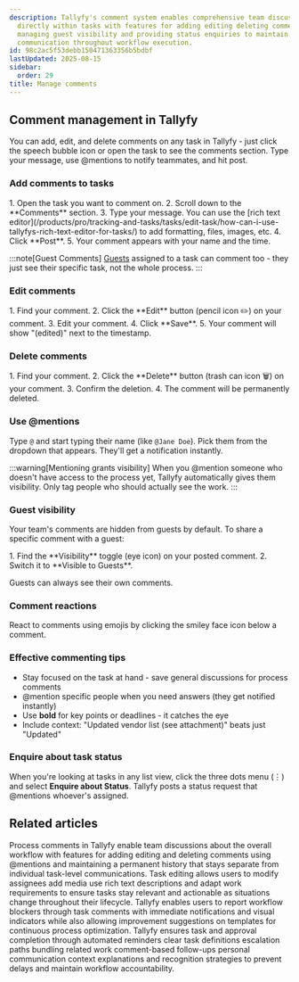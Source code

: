 ```yaml
---
description: Tallyfy's comment system enables comprehensive team discussions and collaboration
  directly within tasks with features for adding editing deleting comments using @mentions
  managing guest visibility and providing status enquiries to maintain contextual
  communication throughout workflow execution.
id: 98c2ac5f53debb150471363356b5bdbf
lastUpdated: 2025-08-15
sidebar:
  order: 29
title: Manage comments
---
```



## Comment management in Tallyfy

You can add, edit, and delete comments on any task in Tallyfy - just click the speech bubble icon or open the task to see the comments section. Type your message, use @mentions to notify teammates, and hit post.

### Add comments to tasks

<Steps>
1. Open the task you want to comment on.
2. Scroll down to the **Comments** section.
3. Type your message. You can use the [rich text editor](/products/pro/tracking-and-tasks/tasks/edit-task/how-can-i-use-tallyfys-rich-text-editor-for-tasks/) to add formatting, files, images, etc.
4. Click **Post**.
5. Your comment appears with your name and the time.
</Steps>

:::note[Guest Comments]
[Guests](/products/pro/documenting/guests/) assigned to a task can comment too - they just see their specific task, not the whole process.
:::

### Edit comments

<Steps>
1. Find your comment.
2. Click the **Edit** button (pencil icon ✏️) on your comment.
3. Edit your comment.
4. Click **Save**.
5. Your comment will show "(edited)" next to the timestamp.
</Steps>

### Delete comments

<Steps>
1. Find your comment.
2. Click the **Delete** button (trash can icon 🗑️) on your comment.
3. Confirm the deletion.
4. The comment will be permanently deleted.
</Steps>

### Use @mentions

Type `@` and start typing their name (like `@Jane Doe`). Pick them from the dropdown that appears. They'll get a notification instantly.

:::warning[Mentioning grants visibility]
When you @mention someone who doesn't have access to the process yet, Tallyfy automatically gives them visibility. Only tag people who should actually see the work.
:::

### Guest visibility

Your team's comments are hidden from guests by default. To share a specific comment with a guest:

<Steps>
1.  Find the **Visibility** toggle (eye icon) on your posted comment.
2.  Switch it to **Visible to Guests**.
</Steps>

Guests can always see their own comments.

### Comment reactions

React to comments using emojis by clicking the smiley face icon below a comment.

### Effective commenting tips

*   Stay focused on the task at hand - save general discussions for process comments
*   @mention specific people when you need answers (they get notified instantly)
*   Use **bold** for key points or deadlines - it catches the eye
*   Include context: "Updated vendor list (see attachment)" beats just "Updated"

### Enquire about task status

When you're looking at tasks in any list view, click the three dots menu (⋮) and select **Enquire about Status**. Tallyfy posts a status request that @mentions whoever's assigned.


## Related articles
<CardGrid>
<LinkTitleCard header="<b>Processes > Commenting processes</b>" href="/products/pro/tracking-and-tasks/processes/how-can-i-manage-comments-in-tallyfy/" > Process comments in Tallyfy enable team discussions about the overall workflow with features for adding editing and deleting comments using @mentions and maintaining a permanent history that stays separate from individual task-level communications. </LinkTitleCard>
<LinkTitleCard header="<b>Tasks > Edit tasks</b>" href="/products/pro/tracking-and-tasks/tasks/edit-task/" > Task editing allows users to modify assignees add media use rich text descriptions and adapt work requirements to ensure tasks stay relevant and actionable as situations change throughout their lifecycle. </LinkTitleCard>
<LinkTitleCard header="<b>Tasks > Report blockers and improvement feedback</b>" href="/products/pro/tracking-and-tasks/tasks/how-to-report-and-resolve-issues-in-tallyfy/" > Tallyfy enables users to report workflow blockers through task comments with immediate notifications and visual indicators while also allowing improvement suggestions on templates for continuous process optimization. </LinkTitleCard>
<LinkTitleCard header="<b>How To > Ensure task completion</b>" href="/products/pro/tutorials/how-to/ensure-task-completion/" > Tallyfy ensures task and approval completion through automated reminders clear task definitions escalation paths bundling related work comment-based follow-ups personal communication context explanations and recognition strategies to prevent delays and maintain workflow accountability. </LinkTitleCard>
</CardGrid>